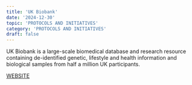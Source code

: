 ```yaml
---
title: 'UK Biobank'
date: '2024-12-30'
topic: 'PROTOCOLS AND INITIATIVES'
category: 'PROTOCOLS AND INITIATIVES'
draft: false
---
```


UK Biobank is a large-scale biomedical database and research resource containing de-identified genetic, lifestyle and health information and biological samples from half a million UK participants.

<a className="text-primary-400 underline" target="_blank" href="https://www.ukbiobank.ac.uk/">WEBSITE</a>

